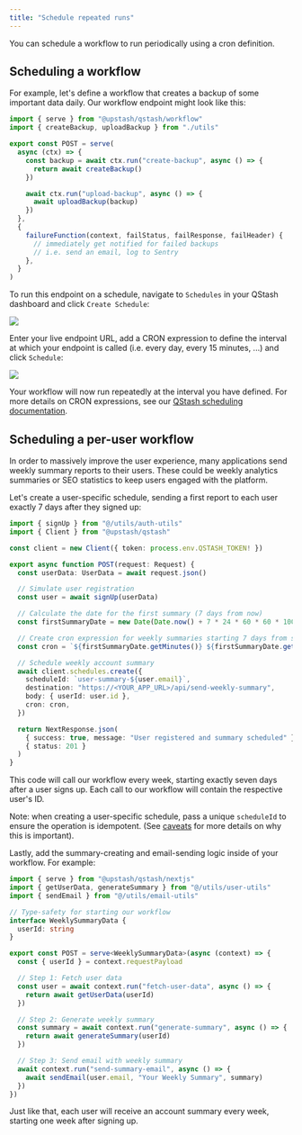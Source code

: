 ```yaml
---
title: "Schedule repeated runs"
---
```


You can schedule a workflow to run periodically using a cron definition.

## Scheduling a workflow

For example, let's define a workflow that creates a backup of some important data daily. Our workflow endpoint might look like this:

```typescript api/workflow/route.ts
import { serve } from "@upstash/qstash/workflow"
import { createBackup, uploadBackup } from "./utils"

export const POST = serve(
  async (ctx) => {
    const backup = await ctx.run("create-backup", async () => {
      return await createBackup()
    })

    await ctx.run("upload-backup", async () => {
      await uploadBackup(backup)
    })
  },
  {
    failureFunction(context, failStatus, failResponse, failHeader) {
      // immediately get notified for failed backups
      // i.e. send an email, log to Sentry
    },
  }
)
```

To run this endpoint on a schedule, navigate to `Schedules` in your QStash dashboard and click `Create Schedule`:

<Frame>
  <img src="/img/qstash-workflow/create_schedule.png" />
</Frame>

Enter your live endpoint URL, add a CRON expression to define the interval at which your endpoint is called (i.e. every day, every 15 minutes, ...) and click `Schedule`:

<Frame>
  <img src="/img/qstash-workflow/schedule_workflow.png" />
</Frame>

Your workflow will now run repeatedly at the interval you have defined. For more details on CRON expressions, see our [QStash scheduling documentation](/qstash/features/schedules).

## Scheduling a per-user workflow

In order to massively improve the user experience, many applications send weekly summary reports to their users. These could be weekly analytics summaries or SEO statistics to keep users engaged with the platform.

Let's create a user-specific schedule, sending a first report to each user exactly 7 days after they signed up:

```typescript api/sign-up/route.ts
import { signUp } from "@/utils/auth-utils"
import { Client } from "@upstash/qstash"

const client = new Client({ token: process.env.QSTASH_TOKEN! })

export async function POST(request: Request) {
  const userData: UserData = await request.json()

  // Simulate user registration
  const user = await signUp(userData)

  // Calculate the date for the first summary (7 days from now)
  const firstSummaryDate = new Date(Date.now() + 7 * 24 * 60 * 60 * 1000)

  // Create cron expression for weekly summaries starting 7 days from signup
  const cron = `${firstSummaryDate.getMinutes()} ${firstSummaryDate.getHours()} * * ${firstSummaryDate.getDay()}`

  // Schedule weekly account summary
  await client.schedules.create({
    scheduleId: `user-summary-${user.email}`,
    destination: "https://<YOUR_APP_URL>/api/send-weekly-summary",
    body: { userId: user.id },
    cron: cron,
  })

  return NextResponse.json(
    { success: true, message: "User registered and summary scheduled" },
    { status: 201 }
  )
}
```

This code will call our workflow every week, starting exactly seven days after a user signs up. Each call to our workflow will contain the respective user's ID.

Note: when creating a user-specific schedule, pass a unique `scheduleId` to ensure the operation is idempotent. (See [caveats](/qstash/workflow/basics/caveats) for more details on why this is important).

Lastly, add the summary-creating and email-sending logic inside of your workflow. For example:

```typescript api/send-weekly-summary/route.ts
import { serve } from "@upstash/qstash/nextjs"
import { getUserData, generateSummary } from "@/utils/user-utils"
import { sendEmail } from "@/utils/email-utils"

// Type-safety for starting our workflow
interface WeeklySummaryData {
  userId: string
}

export const POST = serve<WeeklySummaryData>(async (context) => {
  const { userId } = context.requestPayload

  // Step 1: Fetch user data
  const user = await context.run("fetch-user-data", async () => {
    return await getUserData(userId)
  })

  // Step 2: Generate weekly summary
  const summary = await context.run("generate-summary", async () => {
    return await generateSummary(userId)
  })

  // Step 3: Send email with weekly summary
  await context.run("send-summary-email", async () => {
    await sendEmail(user.email, "Your Weekly Summary", summary)
  })
})
```

Just like that, each user will receive an account summary every week, starting one week after signing up.